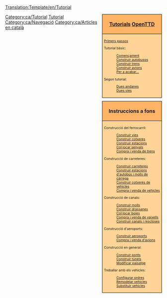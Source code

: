 <noinclude>[[Translation:Template/en/Tutorial]]</noinclude>
<!--
NOTA:
Els aqüeductes han d’anar per davall dels 'ponts' (amb un enllaç des de les rescloses als canals), ja que els aqüeductes són de fet, ponts, però per als barcos.
Possibles futurs tutorials sense fer en llista:
-Multiestacions
--><div style="float:right; padding-left:12px; background:none;">
<div style="width:180px; border:1px solid #000000; background:#ffb466; padding:5px; -moz-border-radius-topleft:5px; -moz-border-radius-topright:5px; font-size: 12pt;">
<center><strong><font size="3">[[Main/ca/Tutorial|Tutorials]] [[Main/ca/OpenTTD|OpenTTD]]</font></strong></center>
</div>
<div style="width:180px;  border:1px solid black; border-top-width: 0px; background:#ffd496; padding:5px; font-size: 8pt;">
[[Main/ca/Primers passos|Primers passos]]

Tutorial bàsic:
:[[Main/ca/Tutorial|Començament]]
:[[Main/ca/Tutorial/Autobusos|Construir autobusos]]
:[[Main/ca/Tutorial/Trens|Construir trens]]
:[[Main/ca/Tutorial/Avions|Construir avions]]
:[[Main/ca/Tutorial/Final|Per a acabar...]]
Segon tutorial:
:[[Main/ca/Tutorial/Dues andanes|Dues andanes]]
:[[Main/ca/Tutorial/Dues vies|Dues vies]]

</div>

<div style="width:180px; border:1px solid #000000; background:#ffb466; padding:5px; font-size: 12pt; margin-top: 10px;">
<center><strong><font size="3">Instruccions a fons</font></strong></center>
</div>
<div style="width:180px;  border:1px solid black; border-top-width: 0px; background:#ffd496; padding:5px; -moz-border-radius-bottomleft:5px; -moz-border-radius-bottomright:8px; font-size: 8pt;">
<span style="font-weight:bold;">

Construcció del ferrocarril:
:[[Main/ca/Construir vies|Construir vies]]
:[[Main/ca/Construir cotxeres|Construir cotxeres]]
:[[Main/ca/Construir estacions de tren|Construir estacions]]
:[[Main/ca/Col·locar senyals|Col·locar senyals]]
:[[Main/ca/Compra de trens|Compra i venda de trens]]

Construcció de carreteres:
:[[Main/ca/Construir carreteres|Construir carreteres]]
:[[Main/ca/Construir estacions d'autobús i molls de càrrega|Construir estacions d'autobús i molls de càrrega]]
:[[Main/ca/Construir cotxeres de vehicles|Construir cotxeres de vehicles]]
:[[Main/ca/Compra de vehicles|Compra i venda de vehicles]]

Construcció de canals:
:[[Main/ca/Construir molls|Construir molls]]
:[[Main/ca/Construir drassanes|Construir drassanes]]
:[[Main/ca/Col·locar boies|Col·locar boies]]
:[[Main/ca/Compra de vaixells|Compra i venda de vaixells]]
:[[Main/ca/Construir canals|Construir canals i rescloses]]

Construcció d'aeroports:
:[[Main/ca/Construir aeroports|Construir aeroports]]
:[[Main/ca/Compra d'avions|Compra i venda d'avions]]

Construcció en general:
:[[Main/ca/Construir ponts|Construir ponts]]
:[[Main/ca/Túnels|Construir túnels]]
:[[Main/ca/Paisatge|Modificar paisatge]]

Treballar amb els vehicles:
:[[Main/ca/Ordres|Configurar ordres]]
:[[Main/ca/Remodelar vehicles|Remodelar vehicles]]
:[[Main/ca/Substituir vehicles|Substituir vehicles]]

</span>
</div>
</div><includeonly>[[Category:ca/Tutorial]]</includeonly><noinclude>
[[Category:ca/Plantilles|Tutorial]][[Category:ca/Navegació]][[Category:ca/Articles en català]]
</noinclude>